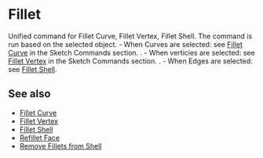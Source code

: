 
# Fillet

<Reference shortcut="B" command="Fillet" button="" />

Unified command for Fillet Curve, Fillet Vertex, Fillet Shell. The command is run based on the selected object.
    - When Curves are selected: see [Fillet Curve](../sketch/fillet-curve) in the Sketch Commands section. .
    - When verticies are selected: see [Fillet Vertex](../sketch/fillet-vertex) in the Sketch Commands section. .
    - When Edges are selected: see [Fillet Shell](./fillet-shell). 

## See also
- [Fillet Curve](../sketch/fillet-curve) 
- [Fillet Vertex](../sketch/fillet-vertex)
- [Fillet Shell](./fillet-shell)
- [Refillet Face](./refillet-face)
- [Remove Fillets from Shell](./remove-fillets-from-shell)













